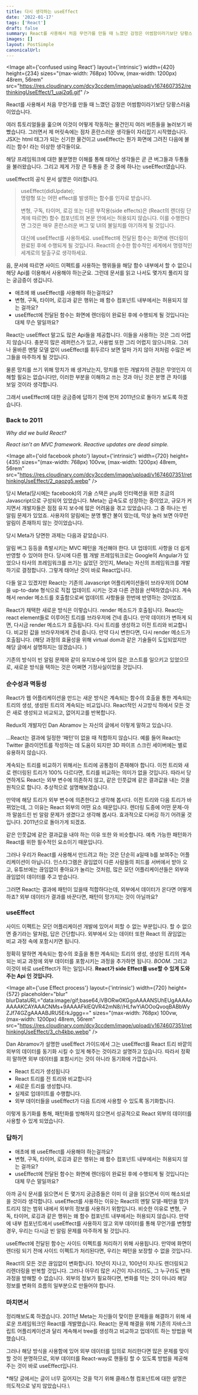 ```yaml
---
title: 다시 생각하는 useEffect
date: '2022-01-17'
tags: ['React']
draft: false
summary: React를 사용해서 처음 무언가를 만들 때 느꼈던 감정은 어썸함이라기보단 당황스러움이었습니다. 여러 튜토리얼들을 훑으며 이것이 어떻게 작동하는 물건인지 여러 버튼들을 눌러보기 바빴죠. 그러면서 제 머릿속에는 점차 혼란스러운 생각들이 자리잡기 시작했습니다.
images: []
layout: PostSimple
canonicalUrl:
---
```


<Image
  alt={'confused using React'}
  layout={'intrinsic'}
  width={420}
  height={234}
  sizes="(max-width: 768px) 100vw,
                (max-width: 1200px) 48rem,
                56rem"
  src="https://res.cloudinary.com/dcy3ccdem/image/upload/v1674607352/rethinkingUseEffect/1_uaj2q6.gif"
/>

React를 사용해서 처음 무언가를 만들 때 느꼈던 감정은 어썸함이라기보단 당황스러움이었습니다.

여러 튜토리얼들을 훑으며 이것이 어떻게 작동하는 물건인지 여러 버튼들을 눌러보기 바빴습니다. 그러면서 제 머릿속에는 점차 혼란스러운 생각들이 자리잡기 시작했습니다. JSX는 html 태그가 되는 신기한 물건이고 useEffect는 뭔가 화면에 그려진 다음에 불리는 함수! 라는 이상한 생각들이요.

해당 프레임워크에 대한 불분명한 이해를 통해 태어난 생각들은 곧 큰 버그들과 두통들을 불러왔습니다. 그리고 제게 가장 큰 두통을 준 것 중에 하나는 useEffect였습니다.

useEffect의 공식 문서 설명은 이러합니다.

> useEffect(didUpdate);<br />
> 명령형 또는 어떤 effect를 발생하는 함수를 인자로 받습니다.
>
> 변형, 구독, 타이머, 로깅 또는 다른 부작용(side effects)은 (React의 렌더링 단계에 따르면)
> 함수 컴포넌트의 본문 안에서는 허용되지 않습니다. 이를 수행한다면 그것은 매우 혼란스러운 버그 및 UI의 불일치를 야기하게 될 것입니다.
>
> 대신에 useEffect를 사용하세요. useEffect에 전달된 함수는 화면에 렌더링이 완료된 후에 수행되게 될 것입니다.
> React의 순수한 함수적인 세계에서 명령적인 세계로의 탈출구로 생각하세요.

음, 문서에 따르면 사이드 이펙트를 사용하는 행위들을 해당 함수 내부에서 할 수 없으니 해당 Api를 이용해서 사용해야 하는군요.
그런데 문서를 읽고 나서도 몇가지 풀리지 않는 궁금증이 생깁니다.

- 애초에 왜 useEffect를 사용해야 하는걸까요?
- 변형, 구독, 타이머, 로깅과 같은 행위는 왜 함수 컴포넌트 내부에서는 허용되지 않는 걸까요?
- useEffect에 전달된 함수는 화면에 렌더링이 완료된 후에 수행되게 될 것입니다는 대체 무슨 말일까요?

React는 useEffect 말고도 많은 Api들을 제공합니다. 이들을 사용하는 것은 그리 어렵지 않습니다. 충분히 많은 레퍼런스가 있고, 사용법 또한 그리 어렵지 않으니까요.
그러나 올바른 멘탈 모델 없이 useEffect를 휘두르다 보면 얼마 가지 않아 저처럼 수많은 버그들을 마주하게 될 것입니다.

물론 망치를 쓰기 위해 망치가 왜 생겨났는지, 망치를 만든 개발자의 관점은 무엇인지 이해할 필요는 없습니다만,
이러한 부분을 이해하고 쓰는 것과 아닌 것은 분명 큰 차이를 보일 것이라 생각합니다.

그래서 useEffect에 대한 궁금증에 답하기 전에 먼저 2011년으로 돌아가 보도록 하겠습니다.

### Back to 2011

_Why did we build React?_

_React isn’t an MVC framework._
_Reactive updates are dead simple._

<Image
  alt={'old facebook photo'}
  layout={'intrinsic'}
  width={720}
  height={435}
  sizes="(max-width: 768px) 100vw,
                (max-width: 1200px) 48rem,
                56rem"
  src="https://res.cloudinary.com/dcy3ccdem/image/upload/v1674607351/rethinkingUseEffect/2_paozg5.webp"
/>

당시 Meta(당시에는 facebook)의 기술 스택은 `php`와 인터랙션을 위한 조금의 Javascript으로 구성되어 있었습니다. Meta는 급속도로 성장하는 중이었고, 규모가 커지면서 개발자들은 점점 유지 보수에 많은 어려움을 겪고 있었습니다. 그 중 하나는 빈 알림 문제가 있었죠. 사용자의 알림에는 분명 빨간 불이 떴는데, 막상 눌러 보면 아무런 알림이 존재하지 않는 것이었습니다.

당시 Meta가 당면한 과제는 다음과 같았습니다.

알림 버그 등등을 촉발시키는 MVC 패턴을 개선해야 한다.
UI 업데이트 사항을 더 쉽게 반영할 수 있어야 한다.
당시에 다른 웹 개발 프레임워크로는 Google의 Angular가 있었으나 타사의 프레임워크를 쓰기는 싫었던 것인지, Meta는 자신의 프레임워크를 개발하기로 결정합니다. 그렇게 태어난 것이 바로 React입니다.

다들 알고 있겠지만 React는 기존의 Javascript 어플리케이션들이 브라우저의 DOM을 up-to-date 형식으로 직접 업데이트 시키는 것과 다른 관점을 선택하였습니다.
계속해서 render 메소드를 호출함으로써 업데이트 사항들을 한번에 반영하는 것이었죠.

React가 채택한 새로운 방식은 이렇습니다. render 메소드가 호출됩니다. React는 react element들로 이루어진 트리를 브라우저에 건네 줍니다.
만약 데이터가 변하게 되면, 다시금 render 메소드가 호출됩니다. 다시 트리를 생성하고 이전 트리와 비교합니다. 비교된 값을 브라우저에게 건네 줍니다. 만약 다시 변한다면, 다시 render 메소드가 호출됩니다. (해당 과정의 효율성을 위해 virtual dom과 같은 기술들이 도입되었지만 해당 글에서 설명하지는 않겠습니다. )

기존의 방식이 빈 알림 문제와 같이 유지보수에 있어 많은 코스트를 일으키고 있었으므로, 새로운 방식을 택하는 것은 어쩌면 기정사실이었을 것입니다.

### 순수성과 멱등성

React가 웹 어플리케이션을 만드는 새운 방식은 계속되는 함수의 호출을 통한 계속되는 트리의 생성, 생성된 트리의 계속되는 비교입니다.
React적인 사고방식 하에서 모든 것은 새로 생성되고 비교되고, 없어지고를 반복합니다.

Redux의 개발자인 Dan Abramov 는 자신의 글에서 이렇게 말하고 있습니다.

…React는 결과에 일정한 ‘패턴’이 없을 때 적합하지 않습니다. 예를 들어 React는 Twitter 클라이언트를 작성하는 데 도움이 되지만 3D 파이프 스크린 세이버에는 별로 유용하지 않습니다.

계속되는 트리를 비교하기 위해서는 트리에 공통점이 존재해야 합니다. 이전 트리와 새로 렌더링된 트리가 100% 다르다면, 트리를 비교하는 의미가 없을 것입니다.
따라서 당연하게도 React는 외부 변수에 의존하지 않고, 같은 인풋값에 같은 결과값을 내는 것을 원칙으로 합니다. 추상적으로 설명해보겠습니다.

만약에 해당 트리가 외부 변수에 의존한다고 생각해 봅시다. 이전 트리와 다음 트리가 바뀌었는데, 그 이유는 React 외부의 어떤 요소 때문입니다.
렌더링 도중에 어떤 문제-아까 말씀드린 빈 알람 문제가 생겼다고 생각해 봅시다. 효과적으로 디버깅 하기 어려울 것입니다. 2011년으로 돌아가게 되겠죠.

같은 인풋값에 같은 결과값을 내야 하는 이유 또한 와 비슷합니다. 예측 가능한 패턴화가 React를 위한 필수적인 요소이기 때문입니다.

그러나 우리가 React를 사용해서 만드려고 하는 것은 단순히 a일때 b를 보여주는 어플리케이션이 아닙니다.
인스타그램은 끊임없이 다른 사람들의 피드를 서버에서 받아 오고, 유튜브에는 끊임없이 좋아요가 눌리는 것처럼, 많은 모던 어플리케이션들은 외부와 끊임없이 데이터를 주고 받습니다.

그러면 React는 결과에 패턴이 있을때 적합하다는데, 외부에서 데이터가 온다면 어떻게 하죠? 외부 데이터가 결과를 바꾼다면, 패턴이 망가지는 것이 아닐까요?

### useEffect

사이드 이펙트는 모던 어플리케이션 개발에 있어서 피할 수 없는 부분입니다. 할 수 없으면 즐기라는 말처럼, 답은 간단합니다.
외부에서 오는 데이터 또한 React 의 끊임없는 비교 과정 속에 포함시키면 됩니다.

정확히 말하면 계속되는 함수의 호출을 통한 계속되는 트리의 생성, 생성된 트리의 계속되는 비교 과정에 외부 데이터를 포함시키는 과정을 추가하면 됩니다.
_BOOM_. 그리고 이것이 바로 useEffect가 하는 일입니다. **React가 side Effect를 use할 수 있게 도와주는 Api 인 것입니다.**

<Image
  alt={'use Effect process'}
  layout={'intrinsic'}
  width={720}
  height={572}
  placeholder="blur"
  blurDataURL="data:image/gif;base64,iVBORw0KGgoAAAANSUhEUgAAAAoAAAAKCAYAAACNMs+9AAAAFklEQVR42mN8//HLfwYiAOOoQvoqBABbWyZJf74GZgAAAABJRU5ErkJggg=="
  sizes="(max-width: 768px) 100vw,
                (max-width: 1200px) 48rem,
                56rem"
  src="https://res.cloudinary.com/dcy3ccdem/image/upload/v1674607351/rethinkingUseEffect/3_ch4kbp.webp"
/>

Dan Abramov가 설명한 useEffect 가이드에서 그는 useEffect를 React 트리 바깥의 외부의 데이터를 동기화 시킬 수 있게 해주는 것이라고 설명하고 있습니다.
따라서 정확히 말하면 외부 데이터를 포함시키는 것이 아니라 동기화에 가깝습니다.

- React 트리가 생성됩니다
- React 트리를 전 트리와 비교합니다
- 새로운 트리를 생성합니다.
- 실제로 업데이트를 수행합니다.
- 외부 데이터들을 useEffect가 다음 트리에 사용할 수 있도록 동기화합니다.

이렇게 동기화를 통해, 패턴화를 방해하지 않으면서 성공적으로 React 외부의 데이터를 사용할 수 있게 되었습니다.

### 답하기

- 애초에 왜 useEffect를 사용해야 하는걸까요?
- 변형, 구독, 타이머, 로깅과 같은 행위는 왜 함수 컴포넌트 내부에서는 허용되지 않는 걸까요?
- useEffect에 전달된 함수는 화면에 렌더링이 완료된 후에 수행되게 될 것입니다는 대체 무슨 말일까요?

아까 공식 문서를 읽으면서 든 몇가지 궁금증들은 이미 이 글을 읽으면서 이미 해소되셨을 것이라 생각합니다.
useEffect를 사용하는 이유는 React의 멘탈 모델-패턴을 망가트리지 않는 범위 내에서 외부의 정보를 사용하기 위함입니다.
비슷한 이유로 변형, 구독, 타이머, 로깅과 같은 행위는 왜 함수 컴포넌트 내부에서는 허용되지 않습니다.
만약에 내부 컴포넌트에서 useEffect를 사용하지 않고 외부 데이터를 통해 무언가를 변형할 경우, 우리는 다시금 빈 알림 문제를 마주하게 될 것입니다.

useEffect에 전달된 함수는 사이드 이펙트를 처리하기 위해 사용됩니다. 만약에 화면이 렌더링 되기 전에 사이드 이펙트가 처리된다면, 우리는 패턴을 보장할 수 없을 것입니다.

React의 모든 것은 끊임없이 변화합니다. 10년이 지나고, 100년이 지나도 렌더링되고 리렌더링을 반복할 것입니다.
그러나 아무리 많은 시간이 지나더라도, 그 누구라도 변화 과정을 방해할 수 없습니다. 외부의 정보가 필요하다면, 변화를 막는 것이 아니라 해당 정보를 변화의 흐름의 일부분으로 만들어야 합니다.

### 마치면서

정리해보도록 하겠습니다. 2011년 Meta는 자신들이 맞이한 문제들을 해결하기 위해 새로운 프레임워크인 React를 개발했습니다. React는 문제 해결을 위해 기존의 자바스크립트 어플리케이션과 달리 계속해서 tree를 생성하고 비교하고 업데이트 하는 방법을 택했습니다.

그러나 해당 방식을 사용함에 있어 외부 데이터를 임의로 처리한다면 많은 문제를 맞이 할 것이 분명하므로, 외부 데이터를 React-way로 핸들링 할 수 있도록 방법을 제공해주는 것이 바로 useEffect입니다.

\*해당 글에서는 글이 너무 길어지는 것을 막기 위해 클래스형 컴포넌트에 대한 설명은 의도적으로 넣지 않았습니다.\
